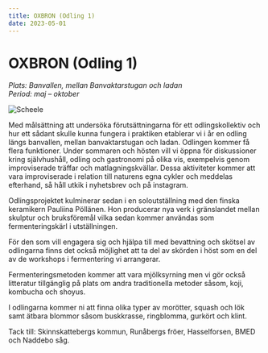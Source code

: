 ```yaml
---
title: OXBRON (Odling 1)
date: 2023-05-01
---
```


# OXBRON (Odling 1)

_Plats: Banvallen, mellan Banvaktarstugan och ladan_ <br/>
_Period: maj – oktober_<br/>

![Scheele](/img/IMG_8712.jpg)

Med målsättning att undersöka förutsättningarna för ett odlingskollektiv och hur ett sådant skulle kunna fungera i praktiken etablerar vi i år en odling längs banvallen, mellan banvaktarstugan och ladan. Odlingen kommer få flera funktioner. Under sommaren och hösten vill vi öppna för diskussioner kring självhushåll, odling och gastronomi på olika vis, exempelvis genom improviserade träffar och matlagningskvällar. Dessa aktiviteter kommer att vara improviserade i relation till naturens egna cykler och meddelas efterhand, så håll utkik i nyhetsbrev och på instagram.

Odlingsprojektet kulminerar sedan i en soloutställning med den finska keramikern Pauliina Pöllänen. Hon producerar nya verk i gränslandet mellan skulptur och bruksföremål vilka sedan kommer användas som fermenteringskärl i utställningen.

För den som vill engagera sig och hjälpa till med bevattning och skötsel av odlingarna finns det också möjlighet att ta del av skörden i höst som en del av de workshops i fermentering vi arrangerar.

Fermenteringsmetoden kommer att vara mjölksyrning men vi gör också litteratur tillgänglig på plats om andra traditionella metoder såsom, koji, kombucha och shoyus.

I odlingarna kommer ni att finna olika typer av morötter, squash och lök samt ätbara blommor såsom buskkrasse, ringblomma, gurkört och klint.

<p style={{ textAlign: "center", paddingTop: "2rem" }}>
  Tack till: Skinnskattebergs kommun, Runåbergs fröer, Hasselforsen, BMED och
  Naddebo såg.
</p>
